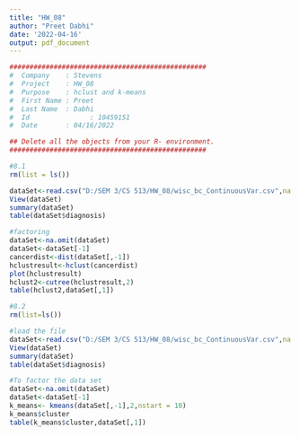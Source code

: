 ```yaml
---
title: "HW_08"
author: "Preet Dabhi"
date: '2022-04-16'
output: pdf_document
---
```


```R
#################################################
#  Company    : Stevens 
#  Project    : HW_08 
#  Purpose    : hclust and k-means
#  First Name : Preet
#  Last Name  : Dabhi
#  Id			    : 10459151
#  Date       : 04/16/2022

## Delete all the objects from your R- environment.
#################################################

#8.1
rm(list = ls())

dataSet<-read.csv("D:/SEM 3/CS 513/HW_08/wisc_bc_ContinuousVar.csv",na.strings = '?')
View(dataSet)
summary(dataSet)
table(dataSet$diagnosis)

#factoring
dataSet<-na.omit(dataSet)
dataSet<-dataSet[-1]
cancerdist<-dist(dataSet[,-1])
hclustresult<-hclust(cancerdist)
plot(hclustresult)
hclust2<-cutree(hclustresult,2)
table(hclust2,dataSet[,1])

#8.2
rm(list=ls())

#load the file
dataSet<-read.csv("D:/SEM 3/CS 513/HW_08/wisc_bc_ContinuousVar.csv",na.strings = '?')
View(dataSet)
summary(dataSet)
table(dataSet$diagnosis)

#To factor the data set
dataSet<-na.omit(dataSet)
dataSet<-dataSet[-1]
k_means<- kmeans(dataSet[,-1],2,nstart = 10)
k_means$cluster
table(k_means$cluster,dataSet[,1])

```

